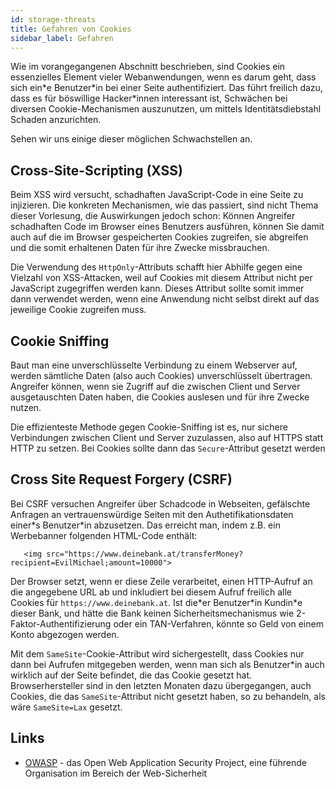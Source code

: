 ---
id: storage-threats
title: Gefahren von Cookies
sidebar_label: Gefahren
---

Wie im vorangegangenen Abschnitt beschrieben, sind Cookies ein essenzielles Element vieler Webanwendungen, wenn es darum geht,
dass sich ein\*e Benutzer\*in bei einer Seite authentifiziert. Das führt freilich dazu, dass es für böswillige Hacker\*innen interessant ist,
Schwächen bei diversen Cookie-Mechanismen auszunutzen, um mittels Identitätsdiebstahl Schaden anzurichten.

Sehen wir uns einige dieser möglichen Schwachstellen an.

## Cross-Site-Scripting (XSS)

Beim XSS wird versucht, schadhaften JavaScript-Code in eine Seite zu injizieren. Die konkreten Mechanismen, wie das passiert, sind nicht Thema dieser Vorlesung, die Auswirkungen jedoch schon: Können Angreifer schadhaften Code im Browser eines Benutzers ausführen, können Sie damit auch auf die im Browser gespeicherten Cookies zugreifen, sie abgreifen und die somit erhaltenen Daten für ihre Zwecke missbrauchen.

Die Verwendung des `HttpOnly`-Attributs schafft hier Abhilfe gegen eine Vielzahl von XSS-Attacken, weil auf Cookies mit diesem Attribut nicht per JavaScript zugegriffen werden kann. Dieses Attribut sollte somit immer dann verwendet werden, wenn eine Anwendung nicht selbst direkt auf das jeweilige Cookie zugreifen muss.

## Cookie Sniffing

Baut man eine unverschlüsselte Verbindung zu einem Webserver auf, werden sämtliche Daten (also auch Cookies) unverschlüsselt übertragen. Angreifer können, wenn sie Zugriff auf die zwischen Client und Server ausgetauschten Daten haben, die Cookies auslesen und für ihre Zwecke nutzen.

Die effizienteste Methode gegen Cookie-Sniffing ist es, nur sichere Verbindungen zwischen Client und Server zuzulassen, also auf HTTPS statt HTTP zu setzen. Bei Cookies sollte dann das `Secure`-Attribut gesetzt werden

## Cross Site Request Forgery (CSRF)

Bei CSRF versuchen Angreifer über Schadcode in Webseiten, gefälschte Anfragen an vertrauenswürdige Seiten mit den Authetifikationsdaten einer\*s Benutzer\*in abzusetzen. Das erreicht man, indem z.B. ein Werbebanner folgenden HTML-Code enthält:

```
   <img src="https://www.deinebank.at/transferMoney?recipient=EvilMichael;amount=10000">
```

Der Browser setzt, wenn er diese Zeile verarbeitet, einen HTTP-Aufruf an die angegebene URL ab und inkludiert bei diesem Aufruf freilich alle Cookies für `https://www.deinebank.at`. Ist die\*er Benutzer\*in Kundin\*e dieser Bank, und hätte die Bank keinen Sicherheitsmechanismus wie 2-Faktor-Authentifizierung oder ein TAN-Verfahren, könnte so Geld von einem Konto abgezogen werden.

Mit dem `SameSite`-Cookie-Attribut wird sichergestellt, dass Cookies nur dann bei Aufrufen mitgegeben werden, wenn man sich als Benutzer\*in auch wirklich auf der Seite befindet, die das Cookie gesetzt hat. Browserhersteller sind in den letzten Monaten dazu übergegangen, auch Cookies, die das `SameSite`-Attribut nicht gesetzt haben, so zu behandeln, als wäre `SameSite=Lax` gesetzt.

## Links
- [OWASP](https://owasp.org/) - das Open Web Application Security Project, eine führende Organisation im Bereich der Web-Sicherheit